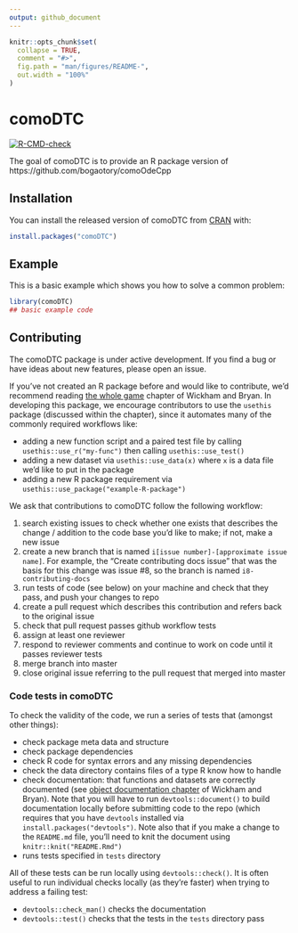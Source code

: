 ```yaml
---
output: github_document
---
```


<!-- README.md is generated from README.Rmd. Please edit that file -->

```r
knitr::opts_chunk$set(
  collapse = TRUE,
  comment = "#>",
  fig.path = "man/figures/README-",
  out.width = "100%"
)
```

# comoDTC

<!-- badges: start -->
[![R-CMD-check](https://github.com/ben18785/comoDTC/workflows/R-CMD-check/badge.svg)](https://github.com/ben18785/comoDTC/actions)
<!-- badges: end -->

The goal of comoDTC is to provide an R package version of https://github.com/bogaotory/comoOdeCpp

## Installation

You can install the released version of comoDTC from [CRAN](https://CRAN.R-project.org) with:

``` r
install.packages("comoDTC")
```

## Example

This is a basic example which shows you how to solve a common problem:

```r
library(comoDTC)
## basic example code
```

## Contributing
The comoDTC package is under active development. If you find a bug or have ideas about new features, please open an issue.

If you've not created an R package before and would like to contribute, we'd recommend reading [the whole game](https://r-pkgs.org/whole-game.html) chapter of Wickham and Bryan. In developing this package, we encourage contributors to use the `usethis` package (discussed within the chapter), since it automates many of the commonly required workflows like:

- adding a new function script and a paired test file by calling `usethis::use_r("my-func")` then calling `usethis::use_test()`
- adding a new dataset via `usethis::use_data(x)` where `x` is a data file we'd like to put in the package
- adding a new R package requirement via `usethis::use_package("example-R-package")`

We ask that contributions to comoDTC follow the following workflow:

1. search existing issues to check whether one exists that describes the change / addition to the code base you'd like to make; if not, make a new issue
2. create a new branch that is named `i[issue number]-[approximate issue name]`. For example, the "Create contributing docs issue" that was the basis for this change was issue #8, so the branch is named `i8-contributing-docs`
3. run tests of code (see below) on your machine and check that they pass, and push your changes to repo
4. create a pull request which describes this contribution and refers back to the original issue
5. check that pull request passes github workflow tests
6. assign at least one reviewer
7. respond to reviewer comments and continue to work on code until it passes reviewer tests
8. merge branch into master
9. close original issue referring to the pull request that merged into master

### Code tests in comoDTC
To check the validity of the code, we run a series of tests that (amongst other things):

- check package meta data and structure
- check package dependencies
- check R code for syntax errors and any missing dependencies
- check the data directory contains files of a type R know how to handle
- check documentation: that functions and datasets are correctly documented (see [object documentation chapter](https://r-pkgs.org/man.html) of Wickham and Bryan). Note that you will have to run `devtools::document()` to build documentation locally before submitting code to the repo (which requires that you have `devtools` installed via `install.packages("devtools")`. Note also that if you make a change to the `README.md` file, you'll need to knit the document using `knitr::knit("README.Rmd")`
- runs tests specified in `tests` directory

All of these tests can be run locally using `devtools::check()`. It is often useful to run individual checks locally (as they're faster) when trying to address a failing test:

- `devtools::check_man()` checks the documentation
- `devtools::test()` checks that the tests in the `tests` directory pass

